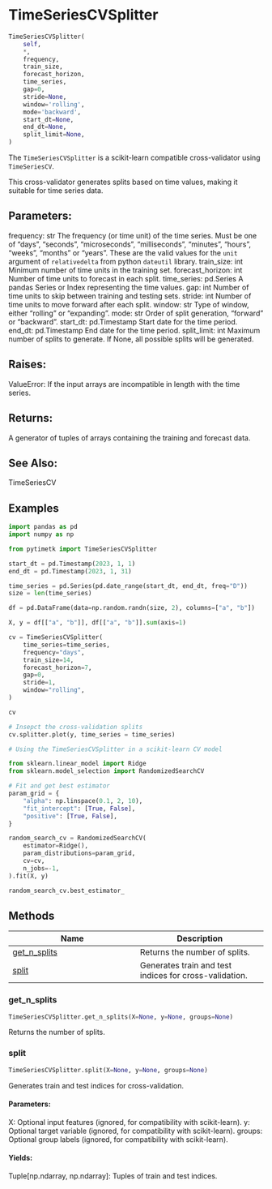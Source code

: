 # TimeSeriesCVSplitter { #pytimetk.TimeSeriesCVSplitter }

```python
TimeSeriesCVSplitter(
    self,
    *,
    frequency,
    train_size,
    forecast_horizon,
    time_series,
    gap=0,
    stride=None,
    window='rolling',
    mode='backward',
    start_dt=None,
    end_dt=None,
    split_limit=None,
)
```

The `TimeSeriesCVSplitter` is a scikit-learn compatible cross-validator using `TimeSeriesCV`.

This cross-validator generates splits based on time values, making it suitable for time series data.

## Parameters: {.doc-section .doc-section-parameters}

frequency: str
    The frequency (or time unit) of the time series. Must be one of "days", "seconds", "microseconds",
    "milliseconds", "minutes", "hours", "weeks", "months" or "years". These are the valid values for the
    `unit` argument of `relativedelta` from python `dateutil` library.
train_size: int
    Minimum number of time units in the training set.
forecast_horizon: int
    Number of time units to forecast in each split.
time_series: pd.Series
    A pandas Series or Index representing the time values.
gap: int
    Number of time units to skip between training and testing sets.
stride: int
    Number of time units to move forward after each split.
window: str
    Type of window, either "rolling" or "expanding".
mode: str
    Order of split generation, "forward" or "backward".
start_dt: pd.Timestamp 
    Start date for the time period.
end_dt: pd.Timestamp
    End date for the time period.
split_limit: int
    Maximum number of splits to generate. If None, all possible splits will be generated.

## Raises: {.doc-section .doc-section-raises}

ValueError: 
    If the input arrays are incompatible in length with the time series.

## Returns: {.doc-section .doc-section-returns}

A generator of tuples of arrays containing the training and forecast data.

## See Also: {.doc-section .doc-section-see-also}

TimeSeriesCV

## Examples {.doc-section .doc-section-examples}

``` python
import pandas as pd
import numpy as np

from pytimetk import TimeSeriesCVSplitter

start_dt = pd.Timestamp(2023, 1, 1)
end_dt = pd.Timestamp(2023, 1, 31)

time_series = pd.Series(pd.date_range(start_dt, end_dt, freq="D"))
size = len(time_series)

df = pd.DataFrame(data=np.random.randn(size, 2), columns=["a", "b"])

X, y = df[["a", "b"]], df[["a", "b"]].sum(axis=1)

cv = TimeSeriesCVSplitter(
    time_series=time_series,
    frequency="days",
    train_size=14,
    forecast_horizon=7,
    gap=0,
    stride=1,
    window="rolling",
)

cv
```

``` python
# Insepct the cross-validation splits
cv.splitter.plot(y, time_series = time_series)
```

``` python
# Using the TimeSeriesCVSplitter in a scikit-learn CV model

from sklearn.linear_model import Ridge
from sklearn.model_selection import RandomizedSearchCV

# Fit and get best estimator
param_grid = {
    "alpha": np.linspace(0.1, 2, 10),
    "fit_intercept": [True, False],
    "positive": [True, False],
}

random_search_cv = RandomizedSearchCV(
    estimator=Ridge(),
    param_distributions=param_grid,
    cv=cv,
    n_jobs=-1,
).fit(X, y)

random_search_cv.best_estimator_
```

## Methods

| Name | Description |
| --- | --- |
| [get_n_splits](#pytimetk.TimeSeriesCVSplitter.get_n_splits) | Returns the number of splits. |
| [split](#pytimetk.TimeSeriesCVSplitter.split) | Generates train and test indices for cross-validation. |

### get_n_splits { #pytimetk.TimeSeriesCVSplitter.get_n_splits }

```python
TimeSeriesCVSplitter.get_n_splits(X=None, y=None, groups=None)
```

Returns the number of splits.

### split { #pytimetk.TimeSeriesCVSplitter.split }

```python
TimeSeriesCVSplitter.split(X=None, y=None, groups=None)
```

Generates train and test indices for cross-validation.

#### Parameters: {.doc-section .doc-section-parameters}

X: 
    Optional input features (ignored, for compatibility with scikit-learn).
y: 
    Optional target variable (ignored, for compatibility with scikit-learn).
groups: 
    Optional group labels (ignored, for compatibility with scikit-learn).

#### Yields: {.doc-section .doc-section-yields}

Tuple[np.ndarray, np.ndarray]:
    Tuples of train and test indices.